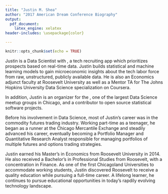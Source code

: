 ```yaml
---
title: "Justin M. Shea"
author: "2017 American Dream Conference Biography"
output: 
  pdf_document: 
    latex_engine: xelatex
header-includes: \usepackage{color}

---
```


```r
knitr::opts_chunk$set(echo = TRUE)
```



Justin is a Data Scientist with [\textcolor{blue}{HumanPredictions.io}](https://www.humanpredictions.io/), a tech recruiting app which prioritizes prospects based on real-time data. Justin builds statistical and machine learning models to gain microeconomic insights about the tech labor force from raw, unstructured, publicly available data. He is also an Economics adjunct faculty at Roosevelt University as well as a Mentor TA for The Johns Hopkins University Data Science specialization on Coursera. 

In addition, Justin is an organizer for the [\textcolor{blue}{Chicago R User group}](https://www.meetup.com/ChicagoRUG/), one of the largest Data Science meetup groups in Chicago, and a contributor to open source statistical software projects.

Before his involvement in Data Science, most of Justin's career was in the commodity futures trading industry. Working part-time as a teenager, he began as a runner at the Chicago Mercantile Exchange and steadily advanced his career, eventually becoming a Portfolio Manager and Quantitative Research Analyst responsible for managing portfolios of multiple futures and options trading strategies.

Justin earned his Master's in Economics from Roosevelt University in 2014. He also received a Bachelor's in Professional Studies from Roosevelt, with a concentration in Finance. As one of the first Chicagoland Universities to accommodate working students, Justin discovered Roosevelt to receive a quality education while pursuing a full-time career. A lifelong learner, he continues to pursue educational opportunities in today's rapdily evolving technology landscape.
